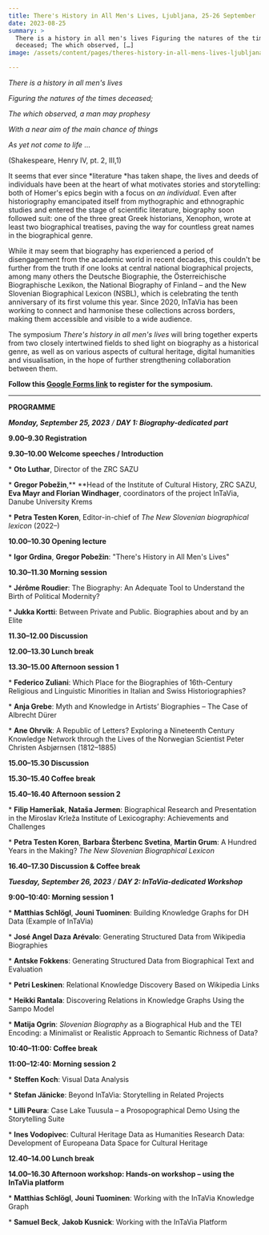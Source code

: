 ```yaml
---
title: There's History in All Men's Lives, Ljubljana, 25-26 September
date: 2023-08-25
summary: >
  There is a history in all men's lives Figuring the natures of the times
  deceased; The which observed, […]
image: /assets/content/pages/theres-history-in-all-mens-lives-ljubljana/image.jpg

---
```

*There is a history in all men's lives*

*Figuring the natures of the times deceased;*

*The which observed, a man may prophesy*

*With a near aim of the main chance of things*

*As yet not come to life* …

(Shakespeare, Henry IV, pt. 2, III,1)

It seems that ever since *literature *has taken shape, the lives and deeds of individuals have been at the heart of what motivates stories and storytelling: both of Homer's epics begin with a focus on *an individual*. Even after historiography emancipated itself from mythographic and ethnographic studies and entered the stage of scientific literature, biography soon followed suit: one of the three great Greek historians, Xenophon, wrote at least two biographical treatises, paving the way for countless great names in the biographical genre.

While it may seem that biography has experienced a period of disengagement from the academic world in recent decades, this couldn't be further from the truth if one looks at central national biographical projects, among many others the Deutsche Biographie, the Österreichische Biographische Lexikon, the National Biography of Finland – and the New Slovenian Biographical Lexicon (NSBL), which is celebrating the tenth anniversary of its first volume this year. Since 2020, InTaVia has been working to connect and harmonise these collections across borders, making them accessible and visible to a wide audience.

The symposium *There's history in all men's lives* will bring together experts from two closely intertwined fields to shed light on biography as a historical genre, as well as on various aspects of cultural heritage, digital humanities and visualisation, in the hope of further strengthening collaboration between them.

**Follow this [Google Forms link](https://forms.gle/yB6W7AMXJVwC9fMo8) to register for the symposium.**

***

**PROGRAMME**

***Monday, September 25, 2023** / **DAY 1: Biography-dedicated part***

**9.00–9.30 Registration**

**9.30–10.00 Welcome speeches / Introduction**

\* **Oto Luthar**, Director of the ZRC SAZU

\* ****Gregor Pobežin****,** **Head of the Institute of Cultural History, ZRC SAZU, ****Eva Mayr** **and** **Florian Windhager****, coordinators of the project InTaVia, Danube University Krems

\* **Petra Testen Koren**, Editor-in-chief of *The New Slovenian biographical lexicon* (2022–)

**10.00–10.30 Opening lecture**

\* **Igor Grdina**, **Gregor Pobežin**: "There's History in All Men's Lives"

**10.30–11.30 Morning session**

\* **Jérôme Roudier**: The Biography: An Adequate Tool to Understand the Birth of Political Modernity?

\* **Jukka Kortti**: Between Private and Public. Biographies about and by an Elite

**11.30–12.00 Discussion**

**12.00–13.30 Lunch break**

**13.30–15.00 Afternoon session 1**

\* **Federico Zuliani**: Which Place for the Biographies of 16th-Century Religious and Linguistic Minorities in Italian and Swiss Historiographies?

\* **Anja Grebe**: Myth and Knowledge in Artists’ Biographies – The Case of Albrecht Dürer

\* **Ane Ohrvik**: A Republic of Letters? Exploring a Nineteenth Century Knowledge Network through the Lives of the Norwegian Scientist Peter Christen Asbjørnsen (1812–1885)

**15.00–15.30 Discussion**

**15.30–15.40 Coffee break**

**15.40–16.40 Afternoon session 2**

\* **Filip Hameršak**, **Nataša Jermen**: Biographical Research and Presentation in the Miroslav Krleža Institute of Lexicography: Achievements and Challenges

\* **Petra Testen Koren**, **Barbara Šterbenc Svetina**, **Martin Grum**: A Hundred Years in the Making? *The New Slovenian Biographical Lexicon*

**16.40–17.30 Discussion & Coffee break**

***Tuesday, September 26, 2023** / **DAY 2: InTaVia-dedicated Workshop***

**9:00–10:40: Morning session 1**

\* **Matthias Schlögl**, **Jouni Tuominen**: Building Knowledge Graphs for DH Data (Example of InTaVia)

\* **José Angel Daza Arévalo**: Generating Structured Data from Wikipedia Biographies

\* **Antske Fokkens**: Generating Structured Data from Biographical Text and Evaluation

\* **Petri Leskinen**: Relational Knowledge Discovery Based on Wikipedia Links

\* **Heikki Rantala**: Discovering Relations in Knowledge Graphs Using the Sampo Model

\* **Matija Ogrin**: *Slovenian Biography* as a Biographical Hub and the TEI Encoding: a Minimalist or Realistic Approach to Semantic Richness of Data?

**10:40–11:00: Coffee break**

**11:00–12:40: Morning session 2**

\* **Steffen Koch**: Visual Data Analysis

\* **Stefan Jänicke**: Beyond InTaVia: Storytelling in Related Projects

\* **Lilli Peura**: Case Lake Tuusula – a Prosopographical Demo Using the Storytelling Suite

\* **Ines Vodopivec**: Cultural Heritage Data as Humanities Research Data: Development of Europeana Data Space for Cultural Heritage

**12.40–14.00 Lunch break**

**14.00–16.30 Afternoon workshop: Hands-on workshop – using the InTaVia platform**

\* **Matthias Schlögl**, **Jouni Tuominen**: Working with the InTaVia Knowledge Graph

\* **Samuel Beck**, **Jakob Kusnick**: Working with the InTaVia Platform

